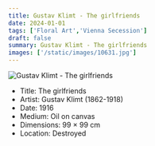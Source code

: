 ```yaml
---
title: Gustav Klimt - The girlfriends
date: 2024-01-01
tags: ['Floral Art','Vienna Secession']
draft: false
summary: Gustav Klimt - The girlfriends
images: ['/static/images/10631.jpg']
---
```


![Gustav Klimt - The girlfriends](/static/images/10631.jpg)

* Title: The girlfriends
* Artist: Gustav Klimt (1862-1918)
* Date: 1916
* Medium: Oil on canvas
* Dimensions: 99 × 99 cm
* Location: Destroyed


